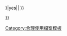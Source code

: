 {{imbox
| type = license
| image = [[File:NotCommons-emblem-copyrighted.svg|64px]]
| imageright = [[File:Flag of Europe.svg|64px|]]
| text = '''上述圖像描述的是歐元硬幣的共同面。'''</center>
<hr />
根據'''歐洲執行委員會對於歐元硬幣共同面的著作權保護訊息'''（[http://eur-lex.europa.eu/smartapi/cgi/sga_doc?smartapi!celexplus!prod!DocNumber&lg=en&type_doc=COMfinal&an_doc=2001&nu_doc=600 OJ C 318, 13.11.2001, p. 3]）：
* '''歐盟硬幣共同面'''設計的著作權屬於歐洲共同體（現為歐洲聯盟），以歐洲執行委員會為代表。關於流通於歐元區國家領土內的歐元硬幣，歐洲執行委員會將該設計賦予歐盟著作權予所有歐元區國家。
* 歐洲執行委員會與每個歐元區國家，可獲准將歐元硬幣共同面進行攝影重製，只要該重製作品「能與該設計完全相似，且使用時不能損害歐元的形象。」
<hr />
據信，為了描述該硬幣的外觀，而使用一張與歐元硬幣完全一致的圖像，確實與上述著作權保護訊息的條款一致。
<hr />
本圖像對維基百科而言是一張'''非自由著作權'''圖像。<!-- please don't ask I don't understand the policy either!!! -->然而，據信使用這件作品是為了：<br />

*'''只用于该图像所代表的物品；'''
*'''可以合理的预期，目前不可能存在或创建著作权自由的作品；'''
*儲存於美國伺服器、由非牟利的[[wmf:|維基媒體基金會]]營運的[[#|中文維基百科]]；

使用本圖的維基百科編輯者相信，可以根據[[:en:United States copyright law|美國著作權法]]或當地[[著作權|著作權法]]的「'''[[合理使用]]'''」（fair use）原則而使用'''低解像度'''的標誌圖像。</br>
'''在維基百科或其他場合，以其他原因使用本圖，均可能構成[[Wikipedia:著作权信息|侵犯著作權]]'''。以商業原因使用本圖也可能構成商標侵權。詳細請見[[Wikipedia:合理使用]]和[[Wikipedia:版權信息]]。<br />

|below={{#ifeq:{{{image_has_rationale|{{{image has rationale}}}}}}|yes|{{file other|[[Category:合理使用理據檢查完成影像]]}}|{{Uploader information|additional notes=
# 此標籤應僅用於硬幣圖像。請勿將其用於其他目的。
}}{{file other|[[Category:合理使用理據待檢查影像]]}} }}

}}{{file other|[[Category:歐元圖像|{{PAGENAME}}]]}}<noinclude>
[[Category:合理使用檔案模板]]
</noinclude>